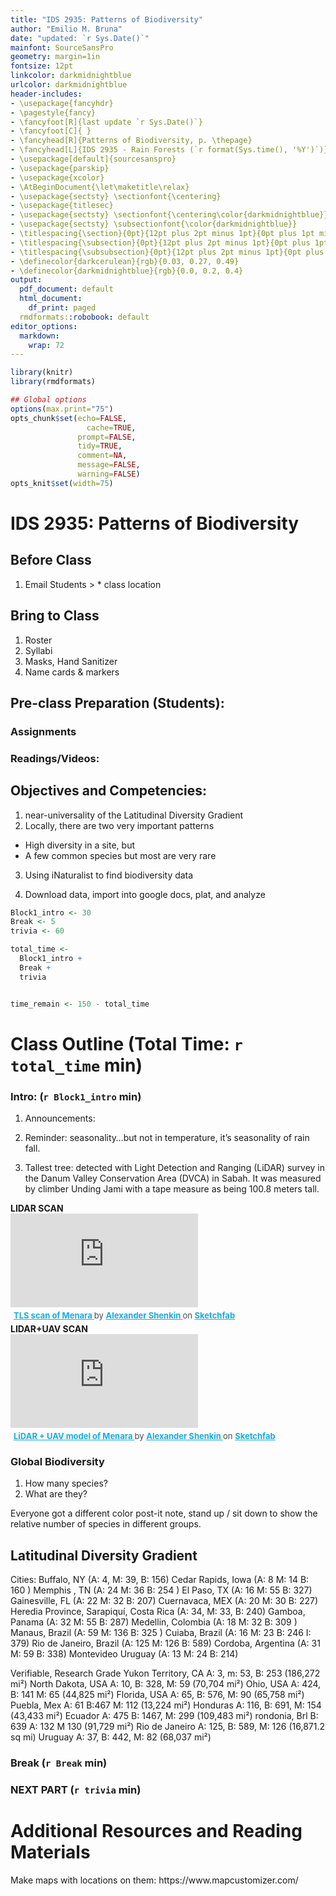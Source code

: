 ```yaml
---
title: "IDS 2935: Patterns of Biodiversity"
author: "Emilio M. Bruna"
date: "updated: `r Sys.Date()`"
mainfont: SourceSansPro
geometry: margin=1in
fontsize: 12pt
linkcolor: darkmidnightblue
urlcolor: darkmidnightblue
header-includes:
- \usepackage{fancyhdr}
- \pagestyle{fancy}
- \fancyfoot[R]{last update `r Sys.Date()`}
- \fancyfoot[C]{ }
- \fancyhead[R]{Patterns of Biodiversity, p. \thepage}
- \fancyhead[L]{IDS 2935 - Rain Forests (`r format(Sys.time(), '%Y')`)}
- \usepackage[default]{sourcesanspro}
- \usepackage{parskip}
- \usepackage{xcolor}
- \AtBeginDocument{\let\maketitle\relax}
- \usepackage{sectsty} \sectionfont{\centering}
- \usepackage{titlesec}
- \usepackage{sectsty} \sectionfont{\centering\color{darkmidnightblue}}
- \usepackage{sectsty} \subsectionfont{\color{darkmidnightblue}}
- \titlespacing{\section}{0pt}{12pt plus 2pt minus 1pt}{0pt plus 1pt minus 1pt}
- \titlespacing{\subsection}{0pt}{12pt plus 2pt minus 1pt}{0pt plus 1pt minus 1pt}
- \titlespacing{\subsubsection}{0pt}{12pt plus 2pt minus 1pt}{0pt plus 1pt minus 1pt}
- \definecolor{darkcerulean}{rgb}{0.03, 0.27, 0.49}
- \definecolor{darkmidnightblue}{rgb}{0.0, 0.2, 0.4}
output:
  pdf_document: default
  html_document:
    df_print: paged
  rmdformats::robobook: default
editor_options: 
  markdown: 
    wrap: 72
---
```



```r
library(knitr)
library(rmdformats)

## Global options
options(max.print="75")
opts_chunk$set(echo=FALSE,
	             cache=TRUE,
               prompt=FALSE,
               tidy=TRUE,
               comment=NA,
               message=FALSE,
               warning=FALSE)
opts_knit$set(width=75)
```
# IDS 2935: Patterns of Biodiversity

## Before Class

1. Email Students 
> * class location

## Bring to Class

1. Roster
2. Syllabi
3. Masks, Hand Sanitizer
4. Name cards & markers

## Pre-class Preparation (Students):

### Assignments

### Readings/Videos: 

## Objectives and Competencies:   

1. near-universality of the Latitudinal Diversity Gradient
2. Locally, there are two very important patterns

* High diversity in a site, but
* A few common species but most are very rare

3. Using iNaturalist to find biodiversity data

4. Download data, import into google docs, plat, and analyze

```r

Block1_intro <- 30
Break <- 5
trivia <- 60

total_time <- 
  Block1_intro + 
  Break + 
  trivia


time_remain <- 150 - total_time
```
# Class Outline (Total Time: `r total_time` min)
\vspace{0.5cm}

### **Intro: ** (`r Block1_intro` min)

1. Announcements:

1. Reminder: seasonality...but not in temperature, it's seasonality of rain fall.

2. Tallest tree: detected with Light Detection and Ranging (LiDAR) survey in the Danum Valley Conservation Area (DVCA) in Sabah.  It was measured by climber Unding Jami with a tape measure as being 100.8 meters tall. 

**LIDAR SCAN**
<div class="sketchfab-embed-wrapper"> <iframe title="TLS scan of Menara" frameborder="0" allowfullscreen mozallowfullscreen="true" webkitallowfullscreen="true" allow="fullscreen; autoplay; vr" xr-spatial-tracking execution-while-out-of-viewport execution-while-not-rendered web-share src="https://sketchfab.com/models/03a6159372294c5288f832f7fe1d2fda/embed"> </iframe> <p style="font-size: 13px; font-weight: normal; margin: 5px; color: #4A4A4A;"> <a href="https://sketchfab.com/3d-models/tls-scan-of-menara-03a6159372294c5288f832f7fe1d2fda?utm_medium=embed&utm_campaign=share-popup&utm_content=03a6159372294c5288f832f7fe1d2fda" target="_blank" style="font-weight: bold; color: #1CAAD9;"> TLS scan of Menara </a> by <a href="https://sketchfab.com/ashenkin?utm_medium=embed&utm_campaign=share-popup&utm_content=03a6159372294c5288f832f7fe1d2fda" target="_blank" style="font-weight: bold; color: #1CAAD9;"> Alexander Shenkin </a> on <a href="https://sketchfab.com?utm_medium=embed&utm_campaign=share-popup&utm_content=03a6159372294c5288f832f7fe1d2fda" target="_blank" style="font-weight: bold; color: #1CAAD9;">Sketchfab</a></p></div>


**LIDAR+UAV SCAN**
<div class="sketchfab-embed-wrapper"> <iframe title="LiDAR + UAV model of Menara" frameborder="0" allowfullscreen mozallowfullscreen="true" webkitallowfullscreen="true" allow="fullscreen; autoplay; vr" xr-spatial-tracking execution-while-out-of-viewport execution-while-not-rendered web-share src="https://sketchfab.com/models/b828f4569ab14188b07c9609511330b7/embed"> </iframe> <p style="font-size: 13px; font-weight: normal; margin: 5px; color: #4A4A4A;"> <a href="https://sketchfab.com/3d-models/lidar-uav-model-of-menara-b828f4569ab14188b07c9609511330b7?utm_medium=embed&utm_campaign=share-popup&utm_content=b828f4569ab14188b07c9609511330b7" target="_blank" style="font-weight: bold; color: #1CAAD9;"> LiDAR + UAV model of Menara </a> by <a href="https://sketchfab.com/ashenkin?utm_medium=embed&utm_campaign=share-popup&utm_content=b828f4569ab14188b07c9609511330b7" target="_blank" style="font-weight: bold; color: #1CAAD9;"> Alexander Shenkin </a> on <a href="https://sketchfab.com?utm_medium=embed&utm_campaign=share-popup&utm_content=b828f4569ab14188b07c9609511330b7" target="_blank" style="font-weight: bold; color: #1CAAD9;">Sketchfab</a></p></div>

### Global Biodiversity

1. How many species?
2. What are they?

Everyone got a different color post-it note, stand up / sit down to show the relative number of species in different groups.


## Latitudinal Diversity Gradient

Cities: 
Buffalo, NY (A: 4, M: 39, B: 156)
Cedar Rapids, Iowa (A: 8 M: 14  B: 160 )
Memphis , TN (A: 24  M: 36 B: 254 )
El Paso, TX (A: 16 M: 55 B: 327)
Gainesville, FL (A: 22 M: 32 B: 207)
Cuernavaca, MEX (A: 20 M: 30 B: 227)
Heredia Province, Sarapiquí, Costa Rica (A: 34, M: 33, B: 240)
Gamboa, Panama (A: 32  M: 55 B: 287)
Medellin, Colombia (A: 18 M: 32 B: 309 )
Manaus, Brazil (A: 59 M: 136 B: 325 )
Cuiaba, Brazil (A: 16 M: 23 B: 246 I: 379)
Rio de Janeiro, Brazil (A: 125 M: 126 B: 589)
Cordoba, Argentina (A: 31 M: 59 B: 338)
Montevideo Uruguay (A: 13 M: 24 B: 214)

Verifiable, Research Grade
Yukon Territory, CA A: 3, m: 53, B: 253 (186,272 mi²)
North Dakota, USA A: 10, B: 328, M: 59 (70,704 mi²)
Ohio, USA A: 424, B: 141 M: 65 (44,825 mi²)
Florida, USA A: 65, B: 576, M: 90 (65,758 mi²)
Puebla, Mex A: 61 B:467 M: 112  (13,224 mi²)
Honduras A: 116, B: 691, M: 154 (43,433 mi²)
Ecuador A: 475 B: 1467, M: 299 (109,483 mi²)
rondonia, Brl B: 639 A: 132 M 130 (91,729 mi²)
Rio de Janeiro A: 125, B: 589, M: 126 (16,871.2 sq mi)
Uruguay A: 37, B: 442, M: 82 (68,037 mi²)



<!-- NOTE BATS in mammals! -->




<!-- [Forest Height Map](https://eoimages.gsfc.nasa.gov/images/imagerecords/77000/77637/forestheight_ice_2005_lrg.jpg)  -->
<!-- Bonus: Try this video of a [forest in Costa Rica](https://www.youtube.com/watch?v=AhISnxlonxI&t=9s), complete with the dulcet tones of Richard Attenborough's narration.  -->



<!-- 9.  What do you think limits their distribution? (put another way, why don't we have Tropical Rain Forests in Gainesville? Or Michigan? Or London?) -->

<!-- In a rain forest, is rain going to be limited? -->
<!-- For these big trees, is light the limiting factor? What is? -->
<!-- What about for understory plants?  -->



### **Break**  (`r Break` min)    

### **NEXT PART**  (`r trivia` min)      
<!-- UPDATES:  -->

<!-- Each team needs to come up with names OR assign names with each table getting a [table stand with photo](https://www.webstaurantstore.com/choice-12-black-menu-card-holder/176CH12BK.html)  -->

<!-- Set up system in advance to enter scores as we go, or enter responses and tell us if they are correct -->

<!-- Be sure to take attendance to give people points OR ask them to submit their team name afterwards for 20 points -->



\vspace{1.5cm}
# Additional Resources and Reading Materials
\vspace{0.5cm}
Make maps with locations on them: https://www.mapcustomizer.com/


